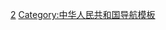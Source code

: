 {{Navbox
|name = 中国历史文化名镇
|title = [[中国历史文化名镇]]
|state = collapsed
|listclass=hlist
 
|group1 = [[华北地区|华北]]
|list1 =
{{Navbox subgroup
|group1 = [[北京市|北　京]]
|list1 = 
*[[古北口镇]]
|group2 = [[天津市|天　津]]
|list2 = 
*[[杨柳青镇]]
|group3 = [[河北省|河　北]]
|list3 = 
*[[暖泉镇 (蔚县)|暖泉镇]]
*[[广府镇]]
*[[大社镇]]
*[[天长镇]]
*[[固新镇]]
*[[冶陶镇]]
*[[伯延镇]]
*[[代王城镇]]
|group4 = [[山西省|山　西]]
|list4 = 
*[[静升镇]]
*[[碛口镇]]
*[[汾城镇]]
*[[娘子关镇]]
*[[大阳镇 (泽州县)|大阳镇]]
*[[新平镇 (天镇县)|新平堡镇]]
*[[润城镇]]
*[[周村镇 (泽州县)|周村镇]]
*[[荫城镇]]
*[[横河镇_(阳城县)|横河镇]]
*[[高都镇 (泽州县)|高都镇]]
*[[宗艾镇]]
*[[曲村镇]]
*[[西闫镇]]
*[[杏花村镇]]
|group5 = [[内蒙古自治区|内蒙古]]
|list5 = 
*[[王爷府镇]]
*[[多伦諾尔镇|多伦淖尔镇]]
*[[隆盛庄镇]]
*[[库伦镇]]
*[[博克图镇]]
}}
 
|group2 = [[中国东北地区|东北]]
|list2 =
{{Navbox subgroup
|group1 = [[辽宁省|辽　宁]]
|list1 = 
*[[永陵镇]]
*[[牛庄镇 (海城市)|牛庄镇]]
*[[孤山镇 (东港市)|孤山镇]]
*[[前所镇]]
|group2 = [[吉林省|吉　林]]
|list2 = 
*[[叶赫满族镇|叶赫镇]]
*[[乌拉街满族镇|乌拉街镇]]
|group3 = [[黑龙江省|黑龙江]]
|list3 = 
*[[横道镇|横道河子镇]]
*[[瑷珲镇|爱辉镇]]
}}
 
|group3 = [[华东地区|华东]]
|list3 =
{{Navbox subgroup
|group1 = [[上海市|上　海]]
|list1 = 
*[[枫泾镇]]
*[[朱家角镇]]
*[[新场镇 (上海市)|新场镇]]
*[[嘉定镇街道|嘉定镇]]
*[[南翔镇]]
*[[高桥镇 (上海市)|高桥镇]]
*[[练塘镇]]
*[[张堰镇]]
*[[金泽镇]]
*[[川沙新镇]]
*[[罗店镇 (上海市)|罗店镇]]
|group2 = [[江苏省|江　苏]]
|list2 = 
*[[周庄镇 (昆山市)|周庄镇]]
*[[同里镇]]
*[[甪直镇]]
*[[木渎镇]]
*[[沙溪镇 (太仓市)|沙溪镇]]
*[[溱潼镇]]
*[[黄桥镇 (泰兴市)|黄桥镇]]
*[[淳溪镇]]
*[[千灯镇]]
*[[安丰镇 (东台市)|安丰镇]]
*[[锦溪镇 (昆山市)|锦溪镇]]
*[[邵伯镇]]
*[[余东镇]]
*[[沙家浜镇]]
*[[东山镇 (苏州市)|东山镇]]
*[[鹅湖镇 (无锡市)|荡口镇]]
*[[沙沟镇 (兴化市)|沙沟镇]]
*[[长泾镇]]
*[[凤凰镇 (张家港市)|凤凰镇]]
*[[黎里镇]]
*[[震泽镇]]
*[[富安镇]]
*[[大桥镇 (扬州市)|大桥镇]]
*[[孟河镇]]
*[[周铁镇]]
*[[栟茶镇]]
*[[古里镇]]
*[[光福镇]]
*[[巴城镇]]
*[[界首镇 (高邮市)|界首镇]]
*[[临泽镇]]
|group3 = [[浙江省|浙　江]]
|list3 = 
*[[西塘镇 (嘉善县)|西塘镇]]
*[[乌镇镇|乌镇]]
*[[南浔镇]]
*[[安昌镇 (绍兴市)|安昌镇]]
*[[慈城镇]]
*[[石浦镇]]
*[[东浦镇]]
*[[前童镇]]
*[[佛堂镇]]
*[[廿八都镇]]
*[[皤滩乡|皤滩镇]]
*[[岩头镇 (永嘉县)|岩头镇]]
*[[龙门镇 (杭州市)|龙门镇]]
*[[新市镇 (德清县)|新市镇]]
*[[鹤溪镇]]
*[[盐官镇 (海宁市)|盐官镇]]
*[[崇仁镇 (嵊州市)|崇仁镇]]
*[[芝英镇]]
*[[西屏街道|西屏镇]]
*[[东沙镇]]
*[[观海卫镇]]
*[[顺溪镇]]
*[[双林镇 (湖州市)|双林镇]]
*[[菱湖镇]]
*[[枫桥镇]]
*[[桃渚镇]]
*[[住龙镇]]
|group4 = [[安徽省|安　徽]]
|list4 = 
*[[三河镇 (肥西县)|三河镇]]
*[[毛坦厂镇]]
*[[许村镇 (歙县)|许村镇]]
*[[万安镇 (休宁县)|万安镇]]
*[[水东镇 (宣城市)|水东镇]]
*[[桃花潭镇]]
*[[西溪南镇]]
*[[大通镇 (铜陵市)|大通镇]]
*[[苏埠镇]]
*[[东流镇]]
*[[陵阳镇 (青阳县)|陵阳镇]]
|group5 = [[山东省|山　东]]
|list5 = 
*[[新城镇 (桓台县)|新城镇]]
* [[南阳镇 (微山县)|南阳镇]]
*[[王村镇 (淄博市)|王村镇]]
*[[大汶口镇]]
|group6 = [[福建省|福　建]]
|list6 = 
*[[古田镇]]
*[[和平镇 (邵武市)|和平镇]]
*[[嵩口镇 (永泰县)|嵩口镇]]
*[[霍童镇]]
*[[九峰镇 (平和县)|九峰镇]]
*[[五夫镇]]
*[[元坑镇]]
*[[湖坑镇]]
*[[中山镇 (武平县)|中山镇]]
*[[湖头镇 (安溪县)|湖头镇]]
*[[杉洋镇]]
*[[双溪镇 (屏南县)|双溪镇]]
*[[石壁镇 (宁化县)|石壁镇]]
*[[贡川镇]]
*[[安海镇]]
*[[岵山镇]]
*[[梅林镇 (南靖县)|梅林镇]]
*[[洋中镇 (宁德市)|洋中镇]]
*[[三都镇 (宁德市)|三都镇]]
|group7 = [[江西省|江　西]]
|list7 = 
*[[瑶里镇]]
*[[上清镇]]
*[[葛源镇]]
*[[富田镇]]
*[[安源镇]]
*[[河口镇 (铅山县)|河口镇]]
*[[驿前镇]]
*[[浒湾镇]]
*[[永和镇 (吉安县)|永和镇]]
*[[石塘镇 (铅山县)|石塘镇]]
*[[山口镇 (修水县)|山口镇]]
*[[塘湾镇 (贵溪市)|塘湾镇]]
*[[临江镇 (樟树市)|临江镇]]
}}
 
|group4 = [[中南地区|中南]]
|list4 =
{{Navbox subgroup
|group1 = [[河南省|河　南]]
|list1 = 
*[[神垕镇]]
*[[荆紫关镇]]
*[[赊店镇]]
*[[朱仙镇]]
*[[古荥镇]]
*[[竹沟镇]]
*[[冢头镇]]
*[[嵖岈山镇]]
*[[道口镇]]
*[[白雀园镇]]
|group2 = [[湖北省|湖　北]]
|list2 = 
*[[周老嘴镇]]
*[[七里坪镇]]
*[[瞿家湾镇]]
*[[程集镇 (监利市)|程集镇]]
*[[上津镇]]
*[[汀泗桥镇]]
*[[龙港镇 (阳新县)|龙港镇]]
*[[枝城镇]]
*[[熊口镇]]
*[[石牌镇 (钟祥市)|石牌镇]]
*[[安居镇 (随县)|安居镇]]
*[[歧亭镇]]
*[[淯溪镇]]
|group3 = [[湖南省|湖　南]]
|list3 =  
*[[里耶镇]]
*[[靖港镇]]
*[[芙蓉镇 (永顺县)|芙蓉镇]]
*[[寨市苗族侗族乡|寨市镇]]
*[[浦市镇]]
*[[高沙镇]]
*[[边城镇 (花垣县)|边城镇]]
*[[文家市镇]]
*[[聂市镇]]
*[[芦洪市镇]]
|group4 = [[广东|广　东]]
|list4 = 
*[[沙湾街道 (广州市)|沙湾镇]]
*[[吴阳镇]]
*[[赤坎镇]]
*[[唐家湾镇]]
*[[碣石镇]]
*[[石龙镇 (东莞市)|石龙镇]]
*[[秋长街道|秋长镇]]
*[[洪阳镇 (普宁市)|洪阳镇]]
*[[黄圃镇 (中山市)|黄圃镇]]
*[[百侯镇]]
*[[斗门镇 (珠海市)|斗门镇]]
*[[西樵镇]]
*[[松口镇]]
*[[茶阳镇]]
*[[三河镇 (大埔县)|三河镇]]
|group5 = [[广西壮族自治区|广　西]]
|list5 = 
*[[大圩镇 (灵川县)|大圩镇]]
*[[黄姚镇]]
*[[兴坪镇]]
*[[界首镇 (兴安县)|界首镇]]
*[[恭城镇]]
*[[贺街镇]]
*[[中渡镇]]
*[[福利镇 (阳朔县)|福利镇]]
*[[那良镇]]
|group6 = [[海南省|海　南]]
|list6 = 
*[[崖城镇]]
*[[中和镇 (儋州市)|中和镇]]
*[[铺前镇]]
*[[定城镇 (定安县)|定城镇]]  
}}
 
|group5 = [[中国西南地区|西南]]
|list5 =
{{Navbox subgroup
|group1 = [[四川省|四　川]]
|list1 = 
*[[平乐镇 (邛崃市)|平乐镇]]
*[[安仁镇 (大邑县)|安仁镇]]
*[[老观镇]]
*[[李庄镇 (宜宾市)|李庄镇]]
*[[黄龙溪镇]]
*[[仙市镇]]
*[[尧坝镇]]
*[[太平镇 (古蔺县)|太平镇]]
*[[恩阳镇]]
*[[洛带镇]]
*[[新场镇 (大邑县)|新场镇]]
*[[昭化镇]]
*[[福宝镇]]
*[[罗泉镇]]
*[[龙华镇 (屏山县)|龙华镇]]
*[[赵化镇]]
*[[清溪镇 (犍为县)|清溪镇]]
*[[艾叶镇]]
*[[牛佛镇]]
*[[白衣镇 (平昌县)|白衣镇]]
*[[二郎镇 (古蔺县)|二郎镇]]
*[[五凤镇]]
*[[横江镇 (宜宾县)|横江镇]]
*[[云顶镇 (隆昌县)|云顶镇]]
*[[元通镇 (崇州市)|元通镇]]
*[[三多寨镇]]
*[[郪江镇]]
*[[柳江镇]]
*[[石桥镇 (达县)|石桥镇]]
*[[上里镇]]
*[[毛浴镇]]
|group2 = [[重庆市|重　庆]]
|list2 = 
*[[涞滩镇]]
*[[西沱镇]]
*[[双江镇 (潼南县)|双江镇]]
*[[龙兴镇 (重庆市)|龙兴镇]]
*[[中山镇 (重庆市)|中山镇]]
*[[龙潭镇 (酉阳县)|龙潭镇]]
*[[金刀峡镇]]
*[[塘河镇]]
*[[东溪镇 (綦江区)|东溪镇]]
*[[走马镇 (重庆市九龙坡区)|走马镇]]
*[[丰盛镇]]
*[[安居镇 (铜梁县)|安居镇]]
*[[松溉镇]]
*[[路孔镇]]
*[[白沙镇 (重庆市江津区)|白沙镇]]
*[[宁厂镇]]
*[[温泉镇 (重庆市)|温泉镇]]
*[[濯水镇 (重庆市)|濯水镇]]
*[[罗田镇 (重庆市)|罗田镇]]
*[[青羊镇 (重庆市)|青羊镇]]
*[[吴滩镇]]
*[[石蟆镇]]
*[[龚滩镇]]
|group3 = [[贵州省|贵　州]]
|list3 = 
*[[青岩镇]]
*[[土城镇 (习水县)|土城镇]]
*[[旧州镇 (黄平县)|旧州镇]]
*[[西江镇 (雷山县)|西江镇]]
*[[旧州镇 (安顺市)|旧州镇]]
*[[天龙镇]]
*[[大同镇 (赤水市)|大同镇]]
*[[寨英镇]]
|group4 = [[云南省|云　南]]
|list4 = 
*[[黑井镇]]
*[[沙溪镇 (剑川县)|沙溪镇]]
*[[和顺镇 (腾冲县)|和顺镇]]
*[[娜允镇]]
*[[州城镇]]
*[[凤羽镇]]
*[[新安所街道]]
*[[河西镇 (通海县)|河西镇]]
*[[鲁史镇]]
*[[光禄镇]]
*[[平坝镇]]
|group5 = [[西藏自治区|西　藏]]
|list5 = 
*[[昌珠镇]]
*[[萨迦镇]]
*[[陈塘镇 (定结县)|陈塘镇]]
*[[杰德秀镇]]
*[[托林镇]]
}}
 
|group6 = [[中国西北地区|西北]]
|list6 =
{{Navbox subgroup
|group1 = [[陕西省|陕　西]]
|list1 = 
*[[陈炉镇]]
*[[青木川镇]]
*[[凤凰镇 (柞水县)|凤凰镇]]
*[[高家堡镇]]
*[[蜀河镇]]
*[[熨斗镇]]
*[[尧头镇]]
|group2 = [[甘肃省|甘　肃]]
|list2 = 
*[[哈达铺镇]]
*[[青城镇 (榆中县)|青城镇]]
*[[连城镇 (永登县)|连城镇]]
*[[大靖镇]]
*[[陇城镇 (秦安县)|陇城镇]]
*[[新城镇 (临潭县)|新城镇]]
*[[金崖镇]]
*[[红城镇]]
|group3 = [[青海省|青　海]]
|list3 = 
*[[街子镇 (循化县)|街子镇]]
|group4 = [[宁夏回族自治区|宁　夏]]
|list4 =
|group5 = [[新疆维吾尔自治区|新　疆]]
|list5 = 
*[[鲁克沁镇]]
*[[惠远镇]]
*[[可可托海镇]]  
}}
 
|belowstyle = text-align: center;
|below =  '''注'''：以上列出[[2019年]]以前[[国家文物局]]公布的中国历史文化名镇。
}}<noinclude>
 
[[Category:中国历史文化名镇|2]]
[[Category:中华人民共和国导航模板]]
</noinclude>